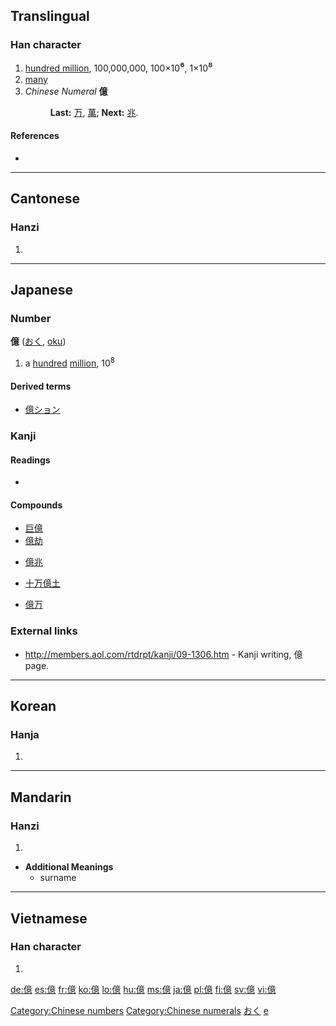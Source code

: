 {{also|亿}}<!-- may be replaced by zh-forms -->
==Translingual==

===Han character===
{{Han char|rn=9|rad=人|as=13|sn=15|four=2023<sub>6</sub>|canj=人卜廿心 (OYTP)}}

# [[hundred million]], 100,000,000, 100×10<big>⁶</big>, 1×10<big>⁸</big>
# [[many]]
# ''Chinese Numeral'' '''億'''
#: '''Last:''' [[万]], [[萬]]; '''Next:''' [[兆]].

====References====
* {{Han ref|kx=0118.270|dkj=01178|dj=0252.010|hdz=10227.060|uh=5104|ud=20740|bh=BBF5|bd=48117}}

[[Category:Chinese numbers]]
[[Category:Chinese numerals]]

----

==Cantonese==

===Hanzi===
{{yue-hanzi|jyut=jik1|y=yik1}}

# {{defn|Cantonese}}

----

==Japanese==

===Number===
'''億''' ([[おく]], [[oku]])

# a [[hundred]] [[million]], 10<sup>8</sup>

====Derived terms====
* [[億ション]]

===Kanji===
{{ja-kanji|grade=4|rs=人13}}

====Readings====
* {{ja-readings|on=[[おく]] (''oku'')|nanori=[[お]] (''o''), [[かた]] (''kata'')}}

====Compounds====
{{top4}}
* [[巨億]]
* [[億劫]]
{{mid4}}
* [[億兆]]
{{mid4}}
* [[十万億土]]
{{mid4}}
* [[億万]]
{{bottom}}

===External links===
* [http://members.aol.com/rtdrpt/kanji/09-1306.htm http://members.aol.com/rtdrpt/kanji/09-1306.htm] - Kanji writing, 億 page.

[[Category:1000 Japanese basic words|おく]]
[[Category:Japanese numbers| e]]

----

==Korean==

===Hanja===
{{ko-hanja|hangeul=[[억]]|rv=eok|mr=ŏk}}

# {{defn|Korean}}

----

==Mandarin==

===Hanzi===
{{cmn-hanzi|sim=亿|pin=[[yì]] ([[yi4]]), [[dàng]] ([[dang4]])|wg=i<sup>4</sup>, tang<sup>4</sup>}}

# {{defn|Mandarin}}

* '''Additional Meanings'''
** surname

----

==Vietnamese==

===Han character===
{{vi-hantu|ức}}

# {{defn|Vietnamese}}

[[de:億]]
[[es:億]]
[[fr:億]]
[[ko:億]]
[[lo:億]]
[[hu:億]]
[[ms:億]]
[[ja:億]]
[[pl:億]]
[[fi:億]]
[[sv:億]]
[[vi:億]]